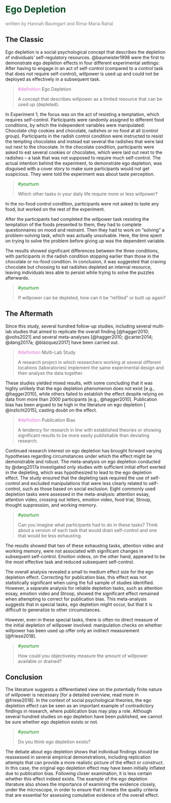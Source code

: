 # [Ego Depletion]{style="color: #004b23"}

[written by Hannah Baumgart and Rima-Maria Rahal]{style="color: gray;"}

## The Classic

Ego depletion is a social psychological concept that describes the depletion of individuals' self-regulatory resources. @baumeister1998 were the first to demonstrate ego depletion effects in four different experimental settings: After having to engage in an act of self-control (compared to a control task that does not require self-control), willpower is used up and could not be deployed as effectively in a subsequent task.

> [#definition]{#def-egodepletion style="color: orchid"} Ego Depletion
>
> A concept that describes willpower as a limited resource that can be used up (depleted).

In Experiment 1, the focus was on the act of resisting a temptation, which requires self-control. Participants were randomly assigned to different food conditions, by which the independent variables were manipulated: Chocolate chip cookies and chocolate, radishes or no food at all (control group). Participants in the radish control condition were instructed to resist the tempting chocolates and instead eat several the radishes that were laid out next to the chocolate. In the chocolate condition, participants were asked to eat several cookies or chocolates, which were laid out next to the radishes – a task that was not supposed to require much self-control. The actual intention behind the experiment, to demonstrate ego depletion, was disguised with a cover story to make sure participants would not get suspicious. They were told the experiment was about taste perception.

> [#yourturn]{style="color: green"}
>
> Which other tasks in your daily life require more or less willpower?

In the no-food control condition, participants were not asked to taste any food, but worked on the rest of the experiment.

After the participants had completed the willpower task resisting the temptation of the foods presented to them, they had to complete questionnaires on mood and restraint. Then they had to work on "solving" a problem-solving task, which was actually unsolvable. Here, the time spent on trying to solve the problem before giving up was the dependent variable.

The results showed significant differences between the three conditions, with participants in the radish condition stopping earlier than those in the chocolate or no-food condition. In conclusion, it was suggested that craving chocolate but choosing to eat radishes depleted an internal resource, leaving individuals less able to persist while trying to solve the puzzles afterwards.

> [#yourturn]{style="color: green"}
>
> If willpower can be depleted, how can it be "refilled" or built up again?

## The Aftermath

Since this study, several hundred follow-up studies, including several multi-lab studies that aimed to replicate the overall finding [@hagger2010; @vohs2021] and several meta-analyses [@hagger2010; @carter2014; @dang2017a; @blázquez2017] have been carried out.

> [#definition]{#def-multilabstudy style="color: orchid"} Multi-Lab Study
>
> A research project in which researchers working at several different locations (laboratories) implement the same experimental design and then analyse the data together.

These studies yielded mixed results, with some concluding that it was highly unlikely that the ego depletion phenomenon does not exist [e.g., @hagger2010], while others failed to establish the effect despite relying on data from more than 2000 participants [e.g., @hagger2010]. Publication bias has been argued to be high in the literature on ego depletion [ @inzlicht2015], casting doubt on the effect.

> [#definition]{style="color: orchid"} Publication Bias
>
> A tendency for research in line with established theories or showing significant results to be more easily publishable than deviating research.

Continued research interest on ego depletion has brought forward varying hypotheses regarding circumstances under which the effect might be demonstrable and robust. The meta-analysis on ego depletion conducted by @dang2017a investigated only studies with sufficient initial effort exerted in the depleting, which was hypothesized to lead to the ego depletion effect. The study ensured that the depleting task required the use of self-control and excluded manipulations that were less clearly related to self-control, such as those based on social exclusion. Eight commonly used depletion tasks were assessed in the meta-analysis: attention essay, attention video, crossing out letters, emotion video, food trial, Stroop, thought suppression, and working memory.

> [#yourturn]{style="color: green"}
>
> Can you imagine what participants had to do in these tasks? Think about a version of each task that would drain self-control and one that would be less exhausting.

The results showed that two of these exhausting tasks, attention video and working memory, were not associated with significant changes in subsequent self-control. Emotion videos, on the other hand, appeared to be the most effective task and reduced subsequent self-control.

The overall analysis revealed a small to medium effect size for the ego depletion effect. Correcting for publication bias, this effect was not statistically significant when using the full sample of studies identified. However, a separate analysis for reliable depletion tasks, such as attention essay, emotion video and Stroop, showed the significant effect remained when attempting to correct for publication bias. This meta-analysis suggests that in special tasks, ego depletion might occur, but that it is difficult to generalize to other circumstances.

However, even in these special tasks, there is often no direct measure of the initial depletion of willpower involved: manipulation checks on whether willpower has been used up offer only an indirect measurement [@friese2018].

> [#yourturn]{style="color: green"}
>
> How could you objectiveley measure the amount of willpower available or drained?

## Conclusion

The literature suggests a differentiated view on the potentially finite nature of willpower is necessary [for a detailed overview, read more in @friese2018]. In the context of social psychological theories, the ego depletion effect can be seen as an important example of contradictory findings in research, where publication bias may play a role. Although several hundred studies on ego depletion have been published, we cannot be sure whether ego depletion exists or not.

> [#yourturn]{style="color: green"}
>
> Do you think ego depletion exists?

The debate about ego depletion shows that individual findings should be reassessed in several empirical demonstrations, including replication attempts that can provide a more realistic picture of the effect or construct. In this case, the original ego depletion effect may have been initially inflated due to publication bias. Following closer examination, it is less certain whether this effect indeed exists. The example of the ego depletion literature also shows the importance of examining the evidence closely, under the microscope, in order to ensure that it meets the quality criteria that are essential for assessing cumulative evidence of the overall effect.
